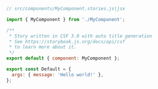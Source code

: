 ```js
// src/components/MyComponent.stories.js|jsx

import { MyComponent } from './MyComponent';

/**
 * Story written in CSF 3.0 with auto title generation
 * See https://storybook.js.org/docs/api/csf
 * to learn more about it.
 */
export default { component: MyComponent };

export const Default = {
  args: { message: 'Hello world!' },
};
```
